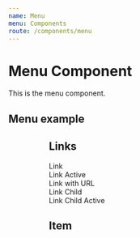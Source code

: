 ```yaml
---
name: Menu
menu: Components
route: /components/menu
---
```



# Menu Component

This is the menu component.

## Menu example
<Playground className="inline-menu">
  <Menu
    minified={false}
    links={[
      { title: 'Visão Geral', icon: ['fas', 'store'] },
      {
        title: 'Relatórios',
        icon: ['fas', 'analytics'],
        active: true,
        links: [
          { title: 'Raio X' },
          { title: 'Evolução' },
          { title: 'Eventos e motivos', active: true },
          { title: 'Mural de vendas' },
          { title: 'Comparador de períodos' },
          { title: 'Fluxo e oportunidades' },
          { title: 'Lista da vez' },
          { title: 'Feedbacks' },
        ]
      },
      { title: 'Ranking', icon: ['fas', 'trophy'] },
      { title: 'Validação', icon: ['fas', 'check-circle'] },
      { title: 'Feedback', icon: ['fas', 'retweet'] },
      { title: 'Cadastros', icon: ['fas', 'folder-open'] },
      { title: 'Chat', icon: ['fas', 'comment'] },
      { title: 'Aprenda Indeva', icon: ['fas', 'lightbulb'] },
    ]}
  />

  <Menu
    minified={true}
    links={[
      { title: 'Visão Geral', icon: ['fas', 'store'] },
      { title: 'Relatórios', icon: ['fas', 'analytics'], active: true },
      { title: 'Ranking', icon: ['fas', 'trophy'] },
      { title: 'Validação', icon: ['fas', 'check-circle'] },
      { title: 'Feedback', icon: ['fas', 'retweet'] },
      { title: 'Cadastros', icon: ['fas', 'folder-open'] },
      { title: 'Chat', icon: ['fas', 'comment'] },
      { title: 'Aprenda Indeva', icon: ['fas', 'lightbulb'] },
    ]}
  />
</Playground>

## Links

<Playground>
  <div><Link>Link</Link></div>
  <div><Link active>Link Active</Link></div>
  <div><Link url="/">Link with URL</Link></div>
  <div><Link child>Link Child</Link></div>
  <div><Link child active>Link Child Active</Link></div>
</Playground>

## Item

<Playground>
  <div>
    <Item title="Visão Geral" icon={['fas', 'store']} />
  </div>

  <div>
    <Item
      active
      title="Relatórios"
      icon={['fas', 'analytics']}
      links={[
        { title: 'Raio X' },
        { title: 'Evolução', active: true },
        { title: 'Eventos e motivos' },
      ]}
    />
  </div>

  <div>
    <Item title="Ranking" icon={['fas', 'trophy']} />
  </div>

  <div>
    <Item title="Validação" icon={['fas', 'check-circle']} url="#" />
  </div>
</Playground>

